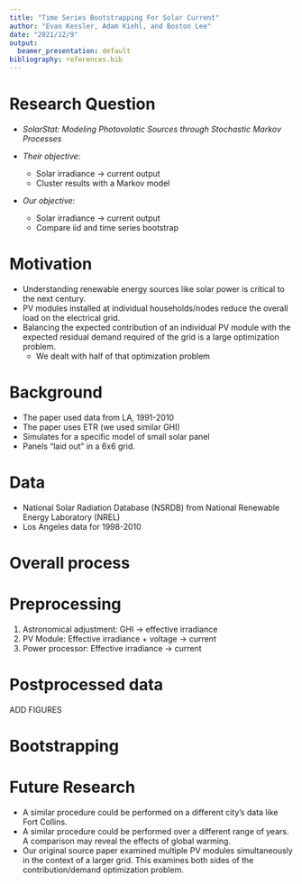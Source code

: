 ```yaml
---
title: "Time Series Bootstrapping For Solar Current"
author: "Evan Kessler, Adam Kiehl, and Boston Lee"
date: "2021/12/9"
output:
  beamer_presentation: default
bibliography: references.bib
---
```


# Research Question

- _SolarStat: Modeling Photovolatic Sources through Stochastic Markov Processes_

- *Their objective*: 
  - Solar irradiance $\rightarrow$ current output 
  - Cluster results with a Markov model
- *Our objective*: 
  - Solar irradiance $\rightarrow$ current output 
  - Compare iid and time series bootstrap

# Motivation

- Understanding renewable energy sources like solar power is critical to the next century.
- PV modules installed at individual households/nodes reduce the overall load on the electrical grid.
- Balancing the expected contribution of an individual PV module with the expected residual demand required of the grid is a large optimization problem.
    - We dealt with half of that optimization problem

# Background

- The paper used data from LA, 1991-2010
- The paper uses ETR (we used similar GHI)
- Simulates for a specific model of small solar panel 
- Panels "laid out" in a 6x6 grid.

# Data 

- National Solar Radiation Database (NSRDB) from National Renewable Energy
Laboratory (NREL)
- Los Angeles data for 1998-2010

# Overall process

\begin{center}
Raw data (NSRDB)

$\downarrow$

Astronomical adjustment

$\downarrow$

PV module

$\downarrow$

Power processor

$\downarrow$

Bootstrap
\end{center}

# Preprocessing

1. Astronomical adjustment: GHI $\rightarrow$ effective irradiance
1. PV Module: Effective irradiance + voltage $\rightarrow$ current 
1. Power processor: Effective irradiance $\rightarrow$ current

# Postprocessed data

ADD FIGURES

# Bootstrapping



# Future Research

- A similar procedure could be performed on a different city's data like Fort Collins.
- A similar procedure could be performed over a different range of years. A comparison may reveal the effects of global warming.
- Our original source paper examined multiple PV modules simultaneously in the context of a larger grid. This examines both sides of the contribution/demand optimization problem.
